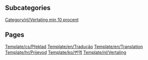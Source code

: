 
== Subcategories ==
[[Category/nl/Vertaling min 10 procent]]

== Pages ==
[[Template/cs/Překlad]]
[[Template/en/Tradução]]
[[Template/en/Translation]]
[[Template/hr/Prijevod]]
[[Template/ko/번역]]
[[Template/nl/Vertaling]]
